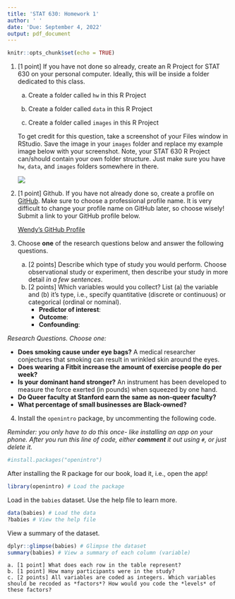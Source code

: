 ```yaml
---
title: 'STAT 630: Homework 1'
author: ' '
date: 'Due: September 4, 2022'
output: pdf_document
---
```


```r
knitr::opts_chunk$set(echo = TRUE)
```

1.  [1 point] If you have not done so already, create an R Project for STAT 630 on your personal computer. Ideally, this will be inside a folder dedicated to this class.

    a.  Create a folder called `hw` in this R Project

    a.  Create a folder called `data` in this R Project

    a.  Create a folder called `images` in this R Project

    To get credit for this question, take a screenshot of your Files window in RStudio. Save the image in your `images` folder and replace my example image below with your screenshot. Note, your STAT 630 R Project can/should contain your own folder structure. Just make sure you have `hw`, `data`, and `images` folders somewhere in there.

    ![](images/R_files_window.png)

2.  [1 point] Github. If you have not already done so, create a profile on [GitHub](https://github.com). Make sure to choose a professional profile name. It is very difficult to change your profile name on GitHub later, so choose wisely! Submit a link to your GitHub profile below.

    [Wendy's GitHub Profile](https://github.com/wendyrummer13)

3.  Choose **one** of the research questions below and answer the following questions.
    a. [2 points] Describe which type of study you would perform. Choose observational study or experiment, then describe your study in more detail *in a few sentences*.
    a. [2 points] Which variables would you collect? List (a) the variable and (b) it's type, i.e., specify quantitative (discrete or continuous) or categorical (ordinal or nominal).
        - **Predictor of interest**:
        - **Outcome**:
        - **Confounding**:

_Research Questions. Choose one:_

*   **Does smoking cause under eye bags?** A medical researcher conjectures that smoking can result in wrinkled skin around the eyes.
*   **Does wearing a Fitbit increase the amount of exercise people do per week?**
*   **Is your dominant hand stronger?** An instrument has been developed to measure the force exerted (in pounds) when squeezed by one hand.
*   **Do Queer faculty at Stanford earn the same as non-queer faculty?**
*   **What percentage of small businesses are Black-owned?**

4. Install the `openintro` package, by uncommenting the following code. 

*Reminder: you only have to do this once- like installing an app on your phone. After you run this line of code, either **comment** it out using `#`, or just delete it.*

```r
#install.packages("openintro")
```

After installing the R package for our book, load it, i.e., open the app!

```r
library(openintro) # Load the package
```

Load in the `babies` dataset. Use the help file to learn more.

```r
data(babies) # Load the data
?babies # View the help file
```

View a summary of the dataset.
```r
dplyr::glimpse(babies) # Glimpse the dataset
summary(babies) # View a summary of each column (variable)
```

    a. [1 point] What does each row in the table represent?
    b. [1 point] How many participants were in the study?
    c. [2 points] All variables are coded as integers. Which variables should be recoded as *factors*? How would you code the *levels* of these factors?

